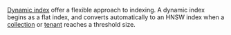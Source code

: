 [Dynamic index](/developers/weaviate/concepts/indexing/vector-indexes/dynamic-indexes) offer a flexible approach to indexing. A dynamic index begins as a flat index, and converts automatically to an HNSW index when a [collection](/developers/weaviate/concepts/data#collections) or [tenant](/developers/weaviate/concepts/data#multi-tenancy) reaches a threshold size.